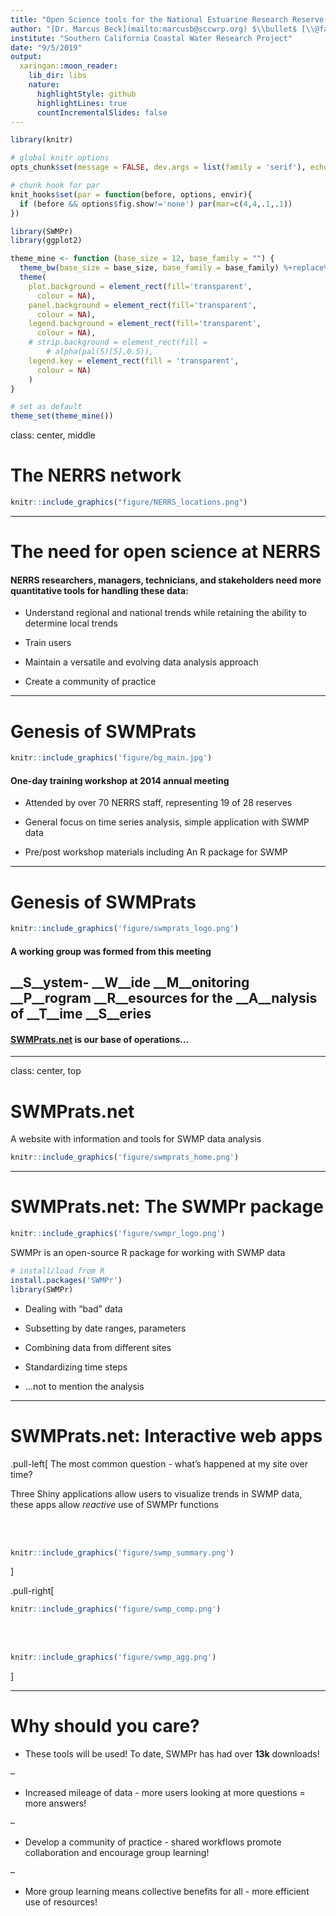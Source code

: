 ```yaml
---
title: "Open Science tools for the National Estuarine Research Reserve System"
author: "[Dr. Marcus Beck](mailto:marcusb@sccwrp.org) $\\bullet$ [\\@fawda123](https://twitter.com/fawda123)	$\\bullet$ [#TampaBayOpensci](https://twitter.com/hashtag/TampaBayOpenSci?src=hashtag_click)"
institute: "Southern California Coastal Water Research Project"
date: "9/5/2019"
output:
  xaringan::moon_reader:
    lib_dir: libs
    nature:
      highlightStyle: github
      highlightLines: true
      countIncrementalSlides: false
---
```


```r
library(knitr)

# global knitr options
opts_chunk$set(message = FALSE, dev.args = list(family = 'serif'), echo = F, warning = F)

# chunk hook for par
knit_hooks$set(par = function(before, options, envir){
  if (before && options$fig.show!='none') par(mar=c(4,4,.1,.1))
})

library(SWMPr)
library(ggplot2)

theme_mine <- function (base_size = 12, base_family = "") {
  theme_bw(base_size = base_size, base_family = base_family) %+replace% 
  theme(
    plot.background = element_rect(fill='transparent', 
      colour = NA),
    panel.background = element_rect(fill='transparent', 
      colour = NA),
    legend.background = element_rect(fill='transparent', 
      colour = NA),
    # strip.background = element_rect(fill = 
        # alpha(pal(5)[5],0.5)),
    legend.key = element_rect(fill = 'transparent', 
      colour = NA)
    )   
}

# set as default
theme_set(theme_mine())
```

class: center, middle

# The NERRS network

```r
knitr::include_graphics("figure/NERRS_locations.png")
```

---

# The need for open science at NERRS

#### NERRS researchers, managers, technicians, and stakeholders need more quantitative tools for handling these data: 

* Understand regional and national trends while retaining the ability to determine local trends

* Train users

* Maintain a versatile and evolving data analysis approach

* Create a community of practice

---

# Genesis of SWMPrats

```r
knitr::include_graphics('figure/bg_main.jpg')
```

#### One-day training workshop at 2014 annual meeting

* Attended by over 70 NERRS staff, representing 19 of 28 reserves

* General focus on time series analysis, simple application with SWMP data

* Pre/post workshop materials including An R package for SWMP

---

# Genesis of SWMPrats

```r
knitr::include_graphics('figure/swmprats_logo.png')
```

#### A working group was formed from this meeting

## __S__ystem- __W__ide __M__onitoring __P__rogram __R__esources for the __A__nalysis of __T__ime __S__eries

#### [SWMPrats.net](SWMPrats.net) is our base of operations...

---

class: center, top

# SWMPrats.net

A website with information and tools for SWMP data analysis

```r
knitr::include_graphics('figure/swmprats_home.png')
```

---

# SWMPrats.net: The SWMPr package

```r
knitr::include_graphics('figure/swmpr_logo.png')
```

SWMPr is an open-source R package for working with SWMP data

```r
# install/load from R
install.packages('SWMPr')
library(SWMPr)
```


* Dealing with "bad" data

* Subsetting by date ranges, parameters

* Combining data from different sites

* Standardizing time steps

* ...not to mention the analysis

---

# SWMPrats.net: Interactive web apps

.pull-left[
The most common question - what's happened at my site over time? 

Three Shiny applications allow users to visualize trends in SWMP data, these apps allow *reactive* use of SWMPr functions

<br></br>
```r
knitr::include_graphics('figure/swmp_summary.png')
```
]

.pull-right[
```r
knitr::include_graphics('figure/swmp_comp.png')
```
<br></br>
```r
knitr::include_graphics('figure/swmp_agg.png')
```
]

---

# Why should you care?

* These tools will be used! To date, SWMPr has had over __13k__ downloads!

--

* Increased mileage of data - more users looking at more questions = more answers!

--

* Develop a community of practice - shared workflows promote collaboration and encourage group learning!

--

* More group learning means collective benefits for all - more efficient use of resources!



